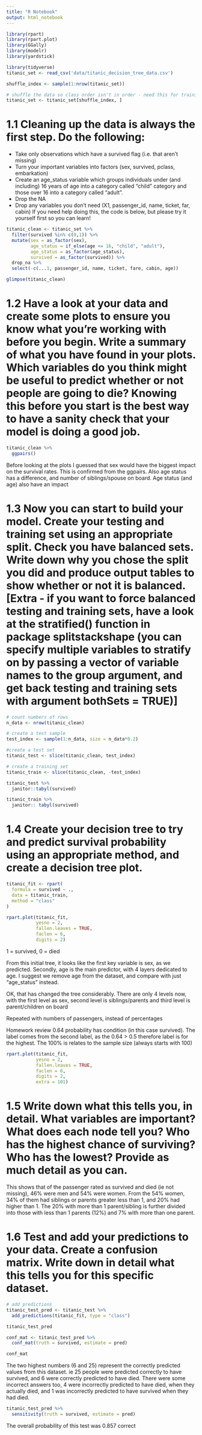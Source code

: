 ```yaml
---
title: "R Notebook"
output: html_notebook
---
```


```r
library(rpart)
library(rpart.plot)
library(GGally)
library(modelr)
library(yardstick)

library(tidyverse)
titanic_set <- read_csv('data/titanic_decision_tree_data.csv')

shuffle_index <- sample(1:nrow(titanic_set))

# shuffle the data so class order isn't in order - need this for training/testing split later on 
titanic_set <- titanic_set[shuffle_index, ]
```

# 1.1 Cleaning up the data is always the first step. Do the following:

  * Take only observations which have a survived flag (i.e. that aren’t missing)
  * Turn your important variables into factors (sex, survived, pclass, embarkation)
  * Create an age_status variable which groups individuals under (and including) 16 years of age into a category called “child” category and those over 16 into a category called “adult”.
  * Drop the NA
  * Drop any variables you don’t need (X1, passenger_id, name, ticket, far, cabin)
If you need help doing this, the code is below, but please try it yourself first so you can learn!

```r
titanic_clean <- titanic_set %>% 
  filter(survived %in% c(0,1)) %>% 
  mutate(sex = as_factor(sex),
         age_status = if_else(age <= 16, "child", "adult"),
         age_status = as_factor(age_status),
         survived = as_factor(survived)) %>% 
  drop_na %>% 
  select(-c(...1, passenger_id, name, ticket, fare, cabin, age))
```


```r
glimpse(titanic_clean)
```
# 1.2 Have a look at your data and create some plots to ensure you know what you’re working with before you begin. Write a summary of what you have found in your plots. Which variables do you think might be useful to predict whether or not people are going to die? Knowing this before you start is the best way to have a sanity check that your model is doing a good job.

```r
titanic_clean %>% 
  ggpairs()
```

Before looking at the plots I guessed that sex would have the biggest impact on the survival rates. This is confirmed from the ggpairs. Also age status has a difference, and number of siblings/spouse on board. Age status (and age) also have an impact


# 1.3 Now you can start to build your model. Create your testing and training set using an appropriate split. Check you have balanced sets. Write down why you chose the split you did and produce output tables to show whether or not it is balanced. [Extra - if you want to force balanced testing and training sets, have a look at the stratified() function in package splitstackshape (you can specify multiple variables to stratify on by passing a vector of variable names to the group argument, and get back testing and training sets with argument bothSets = TRUE)]

```r
# count numbers of rows
n_data <- nrow(titanic_clean)

# create a test sample
test_index <- sample(1:n_data, size = n_data*0.2)

#create a test set
titanic_test <- slice(titanic_clean, test_index)

# create a training set
titanic_train <- slice(titanic_clean, -test_index)

titanic_test %>% 
  janitor::tabyl(survived)
```
```r
titanic_train %>% 
  janitor:: tabyl(survived)
```

# 1.4 Create your decision tree to try and predict survival probability using an appropriate method, and create a decision tree plot.


```r
titanic_fit <- rpart(
  formula = survived ~ .,
  data = titanic_train,
  method = "class"
)

rpart.plot(titanic_fit,
           yesno = 2, 
           fallen.leaves = TRUE,
           faclen = 6,
           digits = 2)
```
1 = survived, 0 = died

From this initial tree, it looks like the first key variable is sex, as we predicted. 
Secondly, age is the main predictor, with 4 layers dedicated to age. I suggest we remove age from the dataset, and compare with just "age_status" instead. 

OK, that has changed the tree considerably. There are only 4 levels now, with the first level as sex, second level is siblings/parents and third level is parent/children on board

Repeated with numbers of passengers, instead of percentages


Homework review
0.64 probability has condition (in this case survived). The label comes from the second label, as the 0.64 > 0.5 therefore label is for the highest. The 100% is relates to the sample size (always starts with 100)



```r
rpart.plot(titanic_fit,
           yesno = 2, 
           fallen.leaves = TRUE,
           faclen = 6,
           digits = 2,
           extra = 101)
```

# 1.5 Write down what this tells you, in detail. What variables are important? What does each node tell you? Who has the highest chance of surviving? Who has the lowest? Provide as much detail as you can.

This shows that of the passenger rated as survived and died (ie not missing), 46% were men and 54% were women. From the 54% women, 34% of them had siblings or parents greater less than 1, and 20% had higher than 1. The 20% with more than 1 parent/sibling is further divided into those with less than 1 parents (12%) and 7% with more than one parent. 



# 1.6 Test and add your predictions to your data. Create a confusion matrix. Write down in detail what this tells you for this specific dataset.


```r
# add predictions
titanic_test_pred <- titanic_test %>% 
  add_predictions(titanic_fit, type = "class")

titanic_test_pred
```

```r
conf_mat <- titanic_test_pred %>% 
  conf_mat(truth = survived, estimate = pred)

conf_mat
```

The two highest numbers (6 and 25) represent the correctly predicted values from this dataset. ie 25 people were predicted correctly to have survived, and 6 were correctly predicted to have died. There were some incorrect answers too, 4 were incorrectly predicted to have died, when they actually died, and 1 was incorrectly predicted to have survived when they had died. 


```r
titanic_test_pred %>% 
  sensitivity(truth = survived, estimate = pred)
```
The overall probability of this test was 0.857 correct


